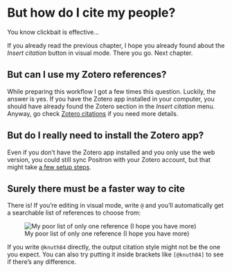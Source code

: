 # But how do I cite my people?

You know clickbait is effective...

If you already read the previous chapter, I hope you already found about the _Insert citation_ button in visual mode. There you go. Next chapter.

## But can I use my Zotero references?

While preparing this workflow I got a few times this question. Luckily, the answer is yes. If you have the Zotero app installed in your computer, you should have already found the Zotero section in the _Insert citation_ menu. Anyway, go check [Zotero citations](https://quarto.org/docs/tools/positron/visual-editor.html#zotero-citations) if you need more details. 

## But do I really need to install the Zotero app?

Even if you don't have the Zotero app installed and you only use the web version, you could still sync Positron with your Zotero account, but that might take [a few setup steps](https://quarto.org/docs/tools/positron/visual-editor.html#zotero-web-api).

## Surely there must be a faster way to cite

There is! If you're editing in visual mode, write `@` and you'll automatically get a searchable list of references to choose from:

![My poor list of only one reference (I hope you have more)](imgs/fast_citation.png)

If you write `@knuth84` directly, the output citation style might not be the one you expect. You can also try putting it inside brackets like `[@knuth84]` to see if there's any difference.
